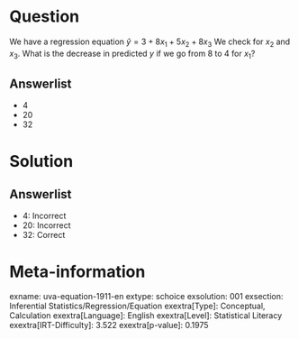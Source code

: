 Question
========

We have a regression equation $\hat{y} = 3 + 8x_{1} +
5x_{2} + 8x_{3}$ We check for *x*~2~ and *x*~3~. What is the decrease in predicted *y* if we go from 8 to 4 for *x*~1~?

Answerlist
----------

* 4
* 20
* 32

Solution
========

Answerlist
----------

* 4: Incorrect
* 20: Incorrect
* 32: Correct

Meta-information
================
exname: uva-equation-1911-en
extype: schoice
exsolution: 001
exsection: Inferential Statistics/Regression/Equation
exextra[Type]: Conceptual, Calculation
exextra[Language]: English
exextra[Level]: Statistical Literacy
exextra[IRT-Difficulty]: 3.522
exextra[p-value]: 0.1975
